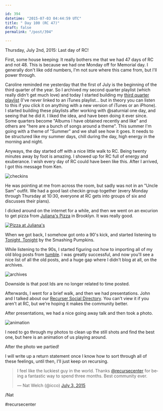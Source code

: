 ```yaml
---

id: 394
datetime: "2015-07-03 04:44:59 UTC"
title: " Day 100 (RC 47)"
draft: false
permalink: "/post/394"

---
```


Thursday, July 2nd, 2015: Last day of RC! 

First, some house keeping: It really bothers me that we had 47 days of RC and not 48. This is because we had one Monday off for Memorial day. I generally don't like odd numbers, I'm not sure where this came from, but I'll power through.

Caroline reminded me yesterday that the first of July is the beginning of the third quarter of the year. So I archived my second quarter playlist (which really didn't get much love) and today I started building my [third quarter playlist](https://itunes.apple.com/us/playlist/q3y15-summer-time/idpl.ec290fda8528440783dc918fd0d730ea) (I've never linked to an iTunes playlist... but in theory you can listen to this if you click it on anything with a new version of iTunes or an iPhone). I started building these playlists after working with @saturnial one day, and seeing that he did it. I liked the idea, and have been doing it ever since. Some quarters become "Albums I have obtained recently and like" and others are "here are a bunch of songs around a theme". This summer I'm going with a theme of "Summer" and we shall see how it goes. It needs to be structured like my summer days, chill during the day, high energy in the morning and night.

Anyways, the day started off with a nice little walk to RC. Being twenty minutes away by foot is amazing. I showed up for RC full of energy and exuberance. I wish every day of RC could have been like this. After I arrived, I got this message from Ken.

![checkins](http://cl.ly/br3v/d)

He was pointing at me from across the room, but sadly was not in an "Uncle Sam" outfit. We had a good last checkin group together (every Monday through Thursday at 10:30, everyone at RC gets into groups of six and discusses their plans).

I dicked around on the internet for a while, and then we went on an excurion to get pizza from [Juliana's Pizza](http://www.julianaspizza.com/) in Brooklyn. It was really good.

<a href="https://www.flickr.com/photos/icco/19360483235" title="Pizza at Juliana&#x27;s by Nat Welch, on Flickr"><img src="https://c1.staticflickr.com/1/391/19360483235_bcc47217c9_b.jpg" alt="Pizza at Juliana&#x27;s"></img></a>

When we got back, I somehow got onto a 90's kick, and started listening to [Tonight, Tonight](http://genius.com/Smashing-pumpkins-tonight-tonight-lyrics/) by the Smashing Pumpkins.

While listening to the 90s, I started figuring out how to importing all of my old blog posts from [tumble](https://github.com/icco/tumble). I was greatly successful, and now you'll see a nice list of all the old posts, and a huge gap where I didn't blog at all, on the archives. 

![archives](https://s3.amazonaws.com/f.cl.ly/items/3r3d1P3U0I2w2A2D2W37/0c2cffdd-f8d9-46d5-b40f-8bf6dd01ffaa.png)

Downside is that post Ids are no longer related to time posted.

Afterwards, I went for a brief walk, and then we had presentations. John and I talked about our [Recurser Social Directory](https://rsd.herokuapp.com). You can't view it if you aren't at RC, but we're hoping it makes the community better.

After presentations, we had a nice going away talk and then took a photo.

![animation](https://s3.amazonaws.com/f.cl.ly/items/3l10120y0g1K0p28370o/IMG_20150702_191134906-ANIMATION.gif)

I need to go through my photos to clean up the still shots and find the best one, but here is an animation of us playing around.

After the photo we partied!

I will write up a return statement once I know how to sort through all of these feelings, until then, I'll just keep on recursing.

<blockquote class="twitter-tweet" lang="en"><p lang="en" dir="ltr">I feel like the luckiest guy in the world. Thanks <a href="https://twitter.com/recursecenter">@recursecenter</a> for being a fantastic way to spend three months. Best community ever.</p>&mdash; Nat Welch (@icco) <a href="https://twitter.com/icco/status/616805178822496256">July 3, 2015</a></blockquote>
<script async src="//platform.twitter.com/widgets.js" charset="utf-8"></script>

/Nat

#recursecenter

